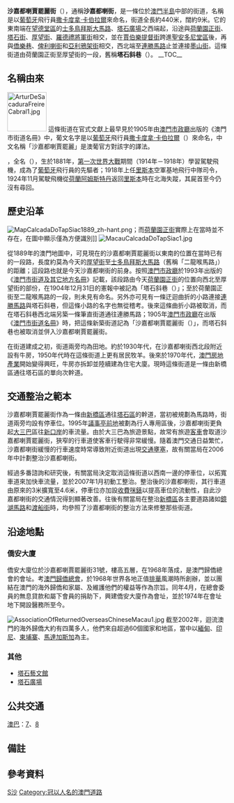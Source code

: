 {{noteTA
|1=zh-hans:码表;zh-hk:咪錶;zh-tw:碼錶;
}}
{{Infobox Macau street
|streetname_zh = 沙嘉都喇賈罷麗街
|streetname_pt = Rua de<br />Sacadura Cabral
|namedon = 不詳（最早見於1905年街名部）
|parish1 = [[望德堂區|望德堂區]]、[[聖安多尼堂區|聖安多尼堂區]]
|begin1 = [[連勝馬路|連勝馬路]]
|begin2 = 墨山街
|junction1 = 亞利鴉架街
|junction2 = [[俾利喇街|俾利喇街]]
|junction3 = 僑樂巷
|junction4 = [[賈伯樂提督街|賈伯樂提督街]]
|junction5 = [[羅德禮將軍街|羅德禮將軍街]]
|junction6 = [[厚望街|厚望街]]
|junction7 = [[塔石街|塔石街]]
|junction8 = [[肥利喇亞美打大馬路|肥利喇亞美打大馬路]]
|end1 = [[士多鳥拜斯大馬路|士多鳥拜斯大馬路]]
|length = 440
|width = 約9
|image = MacauRuaDeSacaduraCabral1.jpg
|caption = 
}}

'''沙嘉都喇賈罷麗街'''（{{lang-pt|Rua de Sacadura Cabral}}），通稱'''沙嘉都喇街'''，是一條位於[[澳門半島|澳門半島]]中部的街道，名稱是以[[葡萄牙|葡萄牙]]飛行員[[撒卡度拿·卡伯拉爾|撒卡度拿·卡伯拉爾]]來命名，街道全長約440米，闊約9米。它的東南端在[[望德堂區|望德堂區]]的[[士多鳥拜斯大馬路|士多鳥拜斯大馬路]]、[[塔石廣場|塔石廣場]]之西端起，沿途與[[荷蘭園正街|荷蘭園正街]]、[[塔石街|塔石街]]、[[厚望街|厚望街]]、[[羅德禮將軍街|羅德禮將軍街]]相交，並在[[賈伯樂提督街|賈伯樂提督街]]跨進[[聖安多尼堂區|聖安多尼堂區]]後，再與[[僑樂巷|僑樂巷]]、[[俾利喇街|俾利喇街]]和[[亞利鴉架街|亞利鴉架街]]相交，西北端至[[連勝馬路|連勝馬路]]止並連接[[墨山街|墨山街]]。這條街道由荷蘭園正街至厚望街的一段，舊稱'''塔石斜巷'''（{{lang|pt|Calçada do Tap Siac}}）。
__TOC__
{{multiple image
|align=none
|direction=vertical
|footer=沙嘉都喇賈罷麗街
|image1=StreetSign_RuaDeSacaduraCabral1.jpg
|width1=230
}}

==名稱由來==
[[File:ArturDeSacaduraFreireCabral1.jpg|90px]]
{{main|撒卡度拿·卡伯拉爾}}
這條街道在官式文獻上最早見於1905年由[[澳門市政廳|澳門市政廳]]出版的《澳門市街道名冊》中，葡文名字是以[[葡萄牙|葡萄牙]]飛行員[[撒卡度拿·卡伯拉爾|撒卡度拿·卡伯拉爾]]（{{lang|pt|Sacadura Cabral}}）來命名，中文名稱「沙嘉都喇賈罷麗」是澳葡官方對該字的譯法。{{refTag|name=mostlist193|1={{cite book
|title=《澳門市街道及其它地方名冊》|edition=1993年版
|publisher=[[澳門市政廳|澳門市政廳]]
|chapter=(第一部份) 公共街道|pages=第193頁}}}}

{{link-pt|撒卡度拿·卡伯拉爾|Sacadura_Cabral}}，全名{{link-en|阿圖·德·撒卡度拿·弗萊雷·卡伯拉爾|Artur de Sacadura Cabral}}（{{lang|pt|Artur de Sacadura Freire Cabral}}），生於1881年，[[第一次世界大戰|第一次世界大戰]]期間（1914年－1918年）學習駕駛飛機，成為了[[葡萄牙|葡萄牙]]飛行員的先驅者；1918年上任[[里斯本|里斯本]]空軍基地飛行中隊司令，1924年11月駕駛飛機從[[荷蘭|荷蘭]][[阿姆斯特丹|阿姆斯特丹]]返回[[里斯本|里斯本]]時在北海失蹤，其屍首至今仍沒有尋回。{{refTag|1={{cite book
|language=pt
|title=''{{lang|pt|Toponímia de Macau}}'' vol.2
|author=P. Manuel Teixeira
|date=1997
|publisher=Instituto Cultural de Macau
|isbn=972-35-0244-5
|chapter=Rua de Sacadura Cabral|pages=第257頁
}}}}{{refTag|1={{cite web
|language=en
|publisher=The Early Birds of Aviation, Inc.
|title=Sacadura Cabral
|accessdate=2009年7月13日
|url=http://www.earlyaviators.com/ecabral.htm
|archive-url=https://web.archive.org/web/20080517021400/http://www.earlyaviators.com/ecabral.htm
|archive-date=2008年5月17日
|dead-url=yes
}}}}{{refTag|1={{cite web
 |language    = pt
 |publisher   = {{lang|pt|VIDAS LUSÓFONAS}}
 |author      = {{lang|pt|João Sodré}}
 |title       = Sacadura Cabral
 |accessdate  = 2009年7月13日
 |url         = http://www.vidaslusofonas.pt/sacadura_cabral.htm
 |deadurl     = yes
 |archiveurl  = https://web.archive.org/web/20090625075003/http://www.vidaslusofonas.pt/sacadura_cabral.htm
 |archivedate = 2009年6月25日
}}}}
{{clearleft}}

==歷史沿革==
[[File:MapCalcadaDoTapSiac1889_zh-hant.png|thumb]]；而[[荷蘭園正街|荷蘭園正街]]實際上在當時並不存在，在圖中顯示僅為方便識別]]
[[File:MacauCalcadaDoTapSiac1.jpg|thumb]]

從1889年的澳門地圖中，可見現在的沙嘉都喇賈罷麗街以東南的位置在當時已有的一段路，長度約莫為今天的[[厚望街|厚望街]]至[[士多鳥拜斯大馬路|士多鳥拜斯大馬路]]（舊稱「二龍喉馬路」）的距離{{refTag|name=1889map|1={{Citation
|year=1889
|title=Planta da Peninsula de Macau
|publisher=Sociedade de Geographia de Lisboa
|url=http://memory.loc.gov/cgi-bin/map_item.pl?data=/home/www/data/gmd/gmd7/g7823/g7823m/ct000570.sid&style=gmd&itemLink=r?ammem/gmd:@field%28NUMBER+@band%28g7823m+ct000570%29%29&title=Planta+da+peninsula+de+Macau.+
|accessdate=2020-09-12
|archive-date=2020-09-11
|archive-url=https://web.archive.org/web/20200911160859/http://memory.loc.gov/cgi-bin/map_item.pl?data=%2Fhome%2Fwww%2Fdata%2Fgmd%2Fgmd7%2Fg7823%2Fg7823m%2Fct000570.sid&style=gmd&itemLink=r%3Fammem%2Fgmd%3A%40field%28NUMBER+%40band%28g7823m+ct000570%29%29&title=Planta+da+peninsula+de+Macau.+
|dead-url=no
}}}}；這段路也就是今天沙嘉都喇街的前身。按照[[澳門市政廳|澳門市政廳]]於1993年出版的《[[澳門市街道及其它地方名冊|澳門市街道及其它地方名冊]]》記載，該段路由今天[[荷蘭園正街|荷蘭園正街]]的位置向西北至厚望街的部份，在1904年12月31日的憲報中被記為「塔石斜巷（{{lang|pt|Calçada do Tap Siac}}）」{{refTag|1={{cite book
|title=《澳門市街道及其它地方名冊》|edition=1993年版
|publisher=[[澳門市政廳|澳門市政廳]]
|chapter=(第六部份) 已不存在或被取消的街道及其它公共地方|pages=第307頁}}}}；至於荷蘭園正街至二龍喉馬路的一段，則未見有命名。另外亦可見有一條迂迴曲折的小路連接[[連勝馬路|連勝馬路]]與塔石斜巷{{refTag|name=1889map}}，但這條小路的名字也無從稽考。後來這條曲折小路被取消，而在塔石斜巷西北端另築一條筆直街道通往連勝馬路；1905年[[澳門市政廳|澳門市政廳]]在出版《[[澳門市街道名冊|澳門市街道名冊]]》時，把這條新築街道記為「沙嘉都喇賈罷麗街（{{lang|pt|Rua de Sacadura Cabral}}）」，而塔石斜巷也被取消並併入沙嘉都喇賈罷麗街{{refTag|name=mostlist193}}。

在街道建成之初，街道兩旁均為田地。約於1930年代，在沙嘉都喇街西北段附近設有牛房{{refTag|name=moview|1={{cite book
|title=《澳門風物誌》
|edition=1998年4月北京第1版
|url=http://www.macaudata.com/macauweb/book141/
|author=唐思
|origyear=1994年8月
|series=九九澳門回家書系
|publisher=中國友誼出版公司
|id=ISBN 7-5057-1421-X
|chapter=“牛房”遗迹渐消失
|pages=第161頁
|chapterurl=http://www.macaudata.com/macauweb/book141/html/16101.htm
|access-date=2009-07-15
|archive-url=https://web.archive.org/web/20180818052216/https://www.macaudata.com/macauweb/book141/
|archive-date=2018-08-18
|dead-url=yes
}}}}，1950年代時在這條街道上更有居民牧羊{{refTag|1={{cite news|publisher=[[澳門日報|澳門日報]]
|date=2003年2月10日
|title=澳門養羊業
|pages=C6版
}}}}。後來於1970年代，[[澳門房地產業|澳門房地產業]]開始變得興旺，牛房亦拆卸並陸續建為住宅大廈{{refTag|name=moview}}。現時這條街道是一條由新橋區通往塔石區的單向次幹道。

==交通整治之範本==
沙嘉都喇賈罷麗街作為一條由[[新橋_(澳門)|新橋區]]通往[[塔石_(澳門)|塔石區]]的幹道，當初被規劃為馬路時，街道兩旁均設有停車位。1995年[[議事亭前地|議事亭前地]]被劃為行人專用區後，沙嘉都喇街更負起[[大三巴|大三巴]]區往[[新口岸|新口岸]]的車流量{{noteTag|1=最初如要從[[大三巴|大三巴]]區行車駛往[[新口岸|新口岸]]，最短可途經[[賣草地街|賣草地街]]、[[板樟堂街|板樟堂街]]、[[板樟堂前地|板樟堂前地]]、[[議事亭前地|議事亭前地]]、[[新馬路|新馬路]]、[[殷皇子大馬路|殷皇子大馬路]]便可到達。但在1995年議事亭前地等被劃為步行街後，從大三巴最短須取道[[花王堂街|花王堂街]]、[[花王堂前地|花王堂前地]]、[[白鴿巢前地|白鴿巢前地]]、[[連勝街|連勝街]]、[[連勝馬路|連勝馬路]]、沙嘉都喇賈罷麗街、[[荷蘭園大馬路|荷蘭園大馬路]]、[[高士德大馬路|高士德大馬路]]和[[松山隧道|松山隧道]]才能到達新口岸。}}。由於大三巴為旅遊景點，故常有旅遊[[客車|客車]]會取道沙嘉都喇賈罷麗街，狹窄的行車道使客車行駛得非常緩慢{{refTag|1={{cite news
|publisher=[[澳門日報|澳門日報]]
|date=2006年8月8日|pages=B7版
|title=當局擬兩方案重點擴闊行人道 鏡湖馬路 沙嘉都喇 整治諮詢展開}}}}。隨着澳門交通日益繁忙，沙嘉都喇街緩慢的行車速度時常導致附近街道出現[[交通壅塞|交通壅塞]]，故有關當局在2006年中計劃整治沙嘉都喇街{{refTag|1=
{{cite news|publisher=[[澳門新聞局|澳門新聞局]]
|date=2006年8月1日
|title=工務局就整治新橋區交通聽取意見}}}}。

經過多番諮詢和研究後，有關當局決定取消這條街道以西南一邊的停車位，以拓寬車道來加快車流量，並於2007年1月初動工整治{{refTag|1={{cite news|publisher=[[澳門日報|澳門日報]]
|date=2007年1月9日|pages=A3版
|title=沙嘉都喇街整治擴車道}}}}。整治後的沙嘉都喇街，其行車道由原來的3米擴寬至4.6米，停車位亦加設[[收費咪錶|收費咪錶]]以提高車位的流動性{{refTag|1={{cite news|publisher=[[澳門日報|澳門日報]]
|date=2007年1月28日|pages=A3版
|title=沙嘉都喇街整治將完工}}}}，自此沙嘉都喇街的交通情況得到顯著改善{{refTag|1=
{{cite news|publisher=[[澳門新聞局|澳門新聞局]]
|date=2007年5月11日|title=工務局有計劃分階段地理順新橋區交通}}}}。往後有關當局在整治[[新橋_(澳門)|新橋區]]各主要道路諸如[[鏡湖馬路|鏡湖馬路]]和[[渡船街_(澳門)|渡船街]]時，均參照了沙嘉都喇街的整治方法來修整那些街道{{refTag|1=
{{cite news|publisher=[[新華澳報|新華澳報]]
|date=2008年2月25日|pages=頁02
|title=貫通拓寬街道 逐步理順新僑區交通}}}}{{refTag|1={{cite news|publisher=[[澳門日報|澳門日報]]
|date=2009年1月31日|pages=B1版
|title=民署四億開展二百五工程 渡船街將削一側車位擴闊行人道}}}}。
{{clearleft}}

==沿途地點==
===僑安大廈===
僑安大廈位於沙嘉都喇賈罷麗街31號，樓高五層，在1968年落成，是澳門歸僑總會的會址。考[[澳門歸僑總會|澳門歸僑總會]]，於1968年世界各地正值[[排華|排華]]風潮時所創辦，並以團結在澳門的海外歸僑和家屬、及維護他們的權益等作為宗旨{{refTag|1=
{{cite web|publisher=澳門歸僑總會|title=宗旨|accessdate=2009年7月14日|url=http://www.overseachinese.org.mo/purpose.htm|deadurl=yes|archiveurl=https://web.archive.org/web/20090106134728/http://www.overseachinese.org.mo/purpose.htm|archivedate=2009年1月6日}}}}。同年4月，在總會委員的無息貸款和屬下會員的捐助下，興建僑安大廈作為會址，並於1974年在會址地下開設醫務所至今{{refTag|1={{cite news|publisher=[[澳門日報|澳門日報]]
|date=2008年12月18日|pages=E7版
|title=澳門歸僑總會與時俱進}}}}。

[[File:AssociationOfReturnedOverseasChineseMacau1.jpg|thumb]]
截至2002年，迴流澳門的海外歸僑大約有四萬多人，他們來自超過60個國家和地區，當中以[[緬甸|緬甸]]、[[印尼|印尼]]、[[柬埔寨|柬埔寨]]、[[馬達加斯加|馬達加斯加]]為主{{refTag|1={{cite news
|publisher=[[人民日報|人民日報]]|work=海外版
|date=2002年11月15日
|title=踏訪澳門「歸僑之家」|author=連錦添、姚小敏}}}}。

{{see|澳門歸僑總會}}

===其他===
*[[塔石藝文館|塔石藝文館]]
*[[塔石廣場|塔石廣場]]

== 公共交通 ==
[[澳門公共汽車有限公司|澳巴]]：[[澳門巴士7路線|7]]、[[澳門巴士8路線|8]]

==備註==
<div class="references-small">
{{noteFoot}}
</div>

==參考資料==
<div class="references-small">
{{refFoot}}
</div>

{{coord|22|11|58.91|N|113|32|46.38|E|display=title}}

{{澳門行政區劃}}

[[Category:殖民時代紀念葡萄牙的澳門街道|S沙]]
[[Category:冠以人名的澳門道路|Category:冠以人名的澳門道路]]
